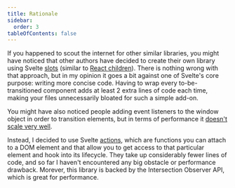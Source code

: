 ```yaml
---
title: Rationale
sidebar:
  order: 3
tableOfContents: false
---
```


If you happened to scout the internet for other similar libraries, you might have noticed that other authors have decided to create their own library using Svelte [slots](https://svelte.dev/docs#template-syntax-slot) (similar to [React children](https://react.dev/learn/passing-props-to-a-component#passing-jsx-as-children)). There is nothing wrong with that approach, but in my opinion it goes a bit against one of Svelte's core purpose: writing more concise code. Having to wrap every to-be-transitioned component adds at least 2 extra lines of code each time, making your files unnecessarily bloated for such a simple add-on.

You might have also noticed people adding event listeners to the window object in order to transition elements, but in terms of performance it [doesn't scale very well](https://itnext.io/1v1-scroll-listener-vs-intersection-observers-469a26ab9eb6).

Instead, I decided to use Svelte [actions](https://svelte.dev/docs#template-syntax-element-directives-use-action), which are functions you can attach to a DOM element and that allow you to get access to that particular element and hook into its lifecycle. They take up considerably fewer lines of code, and so far I haven't encountered any big obstacle or performance drawback. Morever, this library is backed by the Intersection Observer API, which is great for performance.
